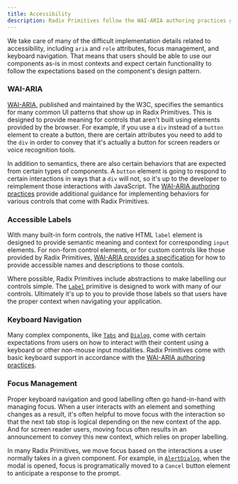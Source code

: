 ```yaml
---
title: Accessibility
description: Radix Primitives follow the WAI-ARIA authoring practices guidelines and are tested in a wide selection of modern browsers and commonly used assistive technologies.
---
```


We take care of many of the difficult implementation details related to accessibility, including `aria` and `role` attributes, focus management, and keyboard navigation. That means that users should be able to use our components as-is in most contexts and expect certain functionality to follow the expectations based on the component's design pattern.

### WAI-ARIA

[WAI-ARIA](https://www.w3.org/TR/wai-aria-1.2/), published and maintained by the W3C, specifies the semantics for many common UI patterns that show up in Radix Primitives. This is designed to provide meaning for controls that aren't built using elements provided by the browser. For example, if you use a `div` instead of a `button` element to create a button, there are certain attributes you need to add to the `div` in order to convey that it's actually a button for screen readers or voice recognition tools.

In addition to semantics, there are also certain behaviors that are expected from certain types of components. A `button` element is going to respond to certain interactions in ways that a `div` will not, so it's up to the developer to reimplement those interactions with JavaScript. The [WAI-ARIA authoring practices](https://www.w3.org/TR/wai-aria-practices-1.2/) provide additional guidance for implementing behaviors for various controls that come with Radix Primitives.

### Accessible Labels

With many built-in form controls, the native HTML `label` element is designed to provide semantic meaning and context for corresponding `input` elements. For non-form control elements, or for custom controls like those provided by Radix Primitives, [WAI-ARIA provides a specification](https://www.w3.org/TR/wai-aria-1.2/#namecalculation) for how to provide accessible names and descriptions to those contols.

Where possible, Radix Primitives include abstractions to make labelling our controls simple. The [`Label`](./label) primitive is designed to work with many of our controls. Ultimately it's up to you to provide those labels so that users have the proper context when navigating your application.

### Keyboard Navigation

Many complex components, like [`Tabs`](./tabs) and [`Dialog`](./dialog), come with certain expectations from users on how to interact with their content using a keyboard or other non-mouse input modalities. Radix Primitives come with basic keyboard support in accordance with the [WAI-ARIA authoring practices](https://www.w3.org/TR/wai-aria-practices-1.2/).

### Focus Management

Proper keyboard navigation and good labelling often go hand-in-hand with managing focus. When a user interacts with an element and something changes as a result, it's often helpful to move focus with the interaction so that the next tab stop is logical depending on the new context of the app. And for screen reader users, moving focus often results in an announcement to convey this new context, which relies on proper labelling.

In many Radix Primitives, we move focus based on the interactions a user normally takes in a given component. For example, in [`AlertDialog`](./alert-dialog), when the modal is opened, focus is programatically moved to a `Cancel` button element to anticipate a response to the prompt.
